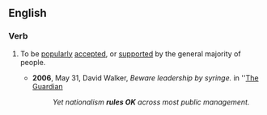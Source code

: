==English==
 
===Verb===
{{en-verb|inf=to [[rule]] [[OK]]|rules OK|ruling OK|ruled OK}}

# {{idiomatic|British|informal}} To be [[popularly]] [[accepted]], or [[supported]] by the general majority of people.
#*'''2006''', May 31,  David Walker, ''Beware leadership by syringe.'' in ''[[w:The Guardian|The Guardian]]
#*:''Yet nationalism '''rules OK''' across most public management.''